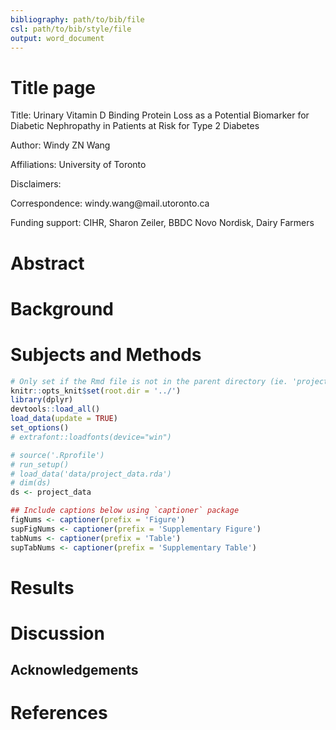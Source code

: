 ```yaml
---
bibliography: path/to/bib/file
csl: path/to/bib/style/file
output: word_document
---
```


# Title page #

Title: Urinary Vitamin D Binding Protein Loss as a Potential Biomarker for Diabetic Nephropathy in Patients at Risk for Type 2 Diabetes

Author: Windy ZN Wang

Affiliations: University of Toronto

Disclaimers:

Correspondence: windy.wang@mail.utoronto.ca

Funding support: CIHR, Sharon Zeiler, BBDC Novo Nordisk, Dairy Farmers

# Abstract #

# Background #

# Subjects and Methods #

<!--
## Load data ##
-->

```r
# Only set if the Rmd file is not in the parent directory (ie. 'projectname/')
knitr::opts_knit$set(root.dir = '../')
library(dplyr)
devtools::load_all()
load_data(update = TRUE)
set_options()
# extrafont::loadfonts(device="win")
```

```r
# source('.Rprofile')
# run_setup()
# load_data('data/project_data.rda')
# dim(ds)
ds <- project_data
```

```r
## Include captions below using `captioner` package
figNums <- captioner(prefix = 'Figure')
supFigNums <- captioner(prefix = 'Supplementary Figure')
tabNums <- captioner(prefix = 'Table')
supTabNums <- captioner(prefix = 'Supplementary Table')
```

# Results #

# Discussion #

## Acknowledgements ##

# References #
